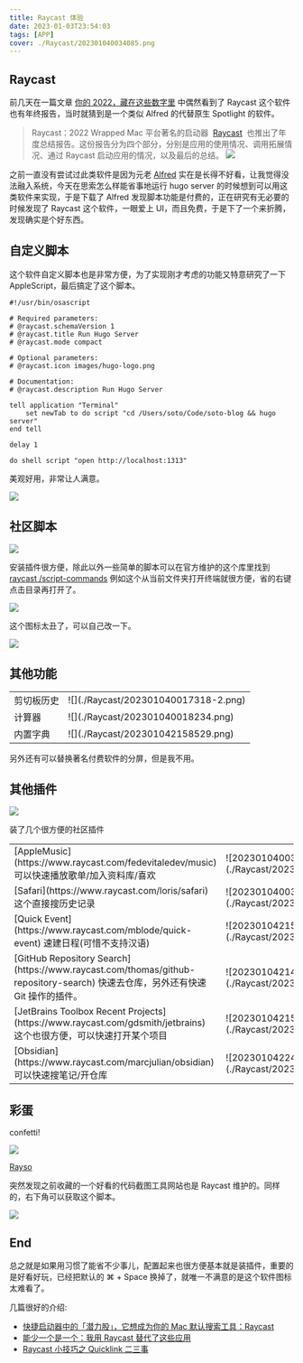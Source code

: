 ```yaml
---
title: Raycast 体验
date: 2023-01-03T23:54:03
tags: [APP]
cover: ./Raycast/202301040034085.png
---
```



## Raycast

前几天在一篇文章 [你的 2022，藏在这些数字里](https://sspai.com/post/77519) 中偶然看到了 Raycast 这个软件也有年终报告，当时就猜到是一个类似 Alfred 的代替原生 Spotlight 的软件。

> Raycast：2022 Wrapped
> Mac 平台著名的启动器  [Raycast](https://sspai.com/link?target=https%3A%2F%2Fwww.raycast.com%2F)  也推出了年度总结报告。这份报告分为四个部分，分别是应用的使用情况、调用拓展情况、通过 Raycast 启动应用的情况，以及最后的总结。
> ![](./Raycast/1.jpeg)

之前一直没有尝试过此类软件是因为元老 [Alfred](https://www.alfredapp.com) 实在是长得不好看，让我觉得没法融入系统，今天在思索怎么样能省事地运行 hugo server 的时候想到可以用这类软件来实现，于是下载了 Alfred 发现脚本功能是付费的，正在研究有无必要的时候发现了 Raycast 这个软件，一眼爱上 UI，而且免费，于是下了一个来折腾，发现确实是个好东西。

## 自定义脚本

这个软件自定义脚本也是非常方便，为了实现刚才考虑的功能又特意研究了一下 AppleScript，最后搞定了这个脚本。

```applescript
#!/usr/bin/osascript

# Required parameters:
# @raycast.schemaVersion 1
# @raycast.title Run Hugo Server
# @raycast.mode compact

# Optional parameters:
# @raycast.icon images/hugo-logo.png

# Documentation:
# @raycast.description Run Hugo Server

tell application "Terminal"
	set newTab to do script "cd /Users/soto/Code/soto-blog && hugo server"
end tell

delay 1

do shell script "open http://localhost:1313"
```

美观好用，非常让人满意。

![](./Raycast/202301040009617.png)

## 社区脚本

![](./Raycast/202301040014993.png)

安装插件很方便，除此以外一些简单的脚本可以在官方维护的这个库里找到 [raycast
/script-commands](https://github.com/raycast/script-commands) 例如这个从当前文件夹打开终端就很方便，省的右键点击目录再打开了。

![](./Raycast/202301040015940.png)

这个图标太丑了，可以自己改一下。

![](./Raycast/202301040015673.png)

## 其他功能

<table>
<tr>
  <td className="content-center">剪切板历史</td>
  <td className="w-3/4">![](./Raycast/202301040017318-2.png)</td>
</tr>
<tr>
  <td className="content-center">计算器</td>
  <td className="w-3/4">![](./Raycast/202301040018234.png)</td>
</tr>
<tr>
  <td className="content-center">内置字典</td>
  <td className="w-3/4">![](./Raycast/202301042158529.png)</td>
</tr>
</table>



另外还有可以替换著名付费软件的分屏，但是我不用。

## 其他插件

![](./Raycast/202301042151560.png)

装了几个很方便的社区插件

<table>
<tr>
  <td className="content-center">[AppleMusic](https://www.raycast.com/fedevitaledev/music) 可以快速播放歌单/加入资料库/喜欢</td>
  <td className="w-3/4">![202301040039801](./Raycast/202301040039801.png)</td>
</tr>
<tr>
  <td className="content-center">[Safari](https://www.raycast.com/loris/safari) 这个直接搜历史记录</td>
  <td className="w-3/4">![202301040038775](./Raycast/202301040038775.png)</td>
</tr>
<tr>
  <td className="content-center">[Quick Event](https://www.raycast.com/mblode/quick-event) 速建日程(可惜不支持汉语) </td>
  <td className="w-3/4">![202301042159601](./Raycast/202301042159601.png)</td>
</tr>
<tr>
  <td className="content-center">[GitHub Repository Search](https://www.raycast.com/thomas/github-repository-search) 快速去仓库，另外还有快速 Git 操作的插件。 </td>
  <td className="w-3/4">![202301042149577](./Raycast/202301042149577.png)</td>
</tr>
<tr>
  <td className="content-center">[JetBrains Toolbox Recent Projects](https://www.raycast.com/gdsmith/jetbrains) 这个也很方便，可以快速打开某个项目 </td>
  <td className="w-3/4">![202301042155859](./Raycast/202301042155859.png) </td>
</tr>
<tr>
  <td className="content-center"> [Obsidian](https://www.raycast.com/marcjulian/obsidian) 可以快速搜笔记/开仓库</td>
  <td className="w-3/4">![202301042246261](./Raycast/202301042246261.png)</td>
</tr>
</table>









## 彩蛋

confetti!

![](./Raycast/202301042141088.gif)

[Rayso](https://www.ray.so)

突然发现之前收藏的一个好看的代码截图工具网站也是 Raycast 维护的。同样的，右下角可以获取这个脚本。

![](./Raycast/202301042143074.png)

## End

总之就是如果用习惯了能省不少事儿，配置起来也很方便基本就是装插件，重要的是好看好玩，已经把默认的 ⌘ + Space 换掉了，就唯一不满意的是这个软件图标太难看了。

几篇很好的介绍:

- [快捷启动器中的「潜力股」，它想成为你的 Mac 默认搜索工具：Raycast](https://sspai.com/post/63521)
- [能少一个是一个：我用 Raycast 替代了这些应用](https://sspai.com/post/72540)
- [Raycast 小技巧之 Quicklink 二三事](https://sspai.com/post/72951)
